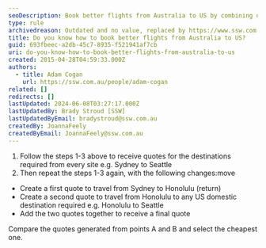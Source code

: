 ```yaml
---
seoDescription: Book better flights from Australia to US by combining quotes and comparing prices for multi-stop itineraries.
type: rule
archivedreason: Outdated and no value, replaced by https://www.ssw.com.au/rules/do-you-know-how-to-book-better-flights/
title: Do you know how to book better flights from Australia to US?
guid: 693fbeec-a2db-45c7-8935-f521941af7cb
uri: do-you-know-how-to-book-better-flights-from-australia-to-us
created: 2015-04-28T04:59:33.000Z
authors:
  - title: Adam Cogan
    url: https://ssw.com.au/people/adam-cogan
related: []
redirects: []
lastUpdated: 2024-06-08T03:27:17.000Z
lastUpdatedBy: Brady Stroud [SSW]
lastUpdatedByEmail: bradystroud@ssw.com.au
createdBy: JoannaFeely
createdByEmail: JoannaFeely@ssw.com.au
---
```


1. Follow the steps 1-3 above to receive quotes for the destinations required from every site e.g. Sydney to Seattle
2. Then repeat the steps 1-3 again, with the following changes:move

- Create a first quote to travel from Sydney to Honolulu (return)
- Create a second quote to travel from Honolulu to any US domestic destination required
  e.g. Honolulu to Seattle
- Add the two quotes together to receive a final quote

Compare the quotes generated from points A and B and select the cheapest one.
